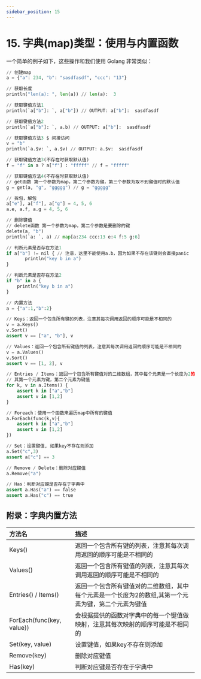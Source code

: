 ---
sidebar_position: 15
---

# 15. 字典(map)类型：使用与内置函数

一个简单的例子如下，这些操作和我们使用 Golang 非常类似：

```python
// 创建map
a = {"a": 234, "b": "sasdfasdf", "ccc": "13"}

// 获取长度
println("len(a): ", len(a)) // len(a):  3

// 获取键值方法1
println(`a["b"]: `, a["b"]) // OUTPUT: a["b"]:  sasdfasdf

// 获取键值方法2
println(`a["b"]: `, a.b) // OUTPUT: a["b"]:  sasdfasdf

// 获取键值方法3 $ 间接访问
v = "b"
println(`a.$v: `, a.$v) // OUTPUT: a.$v:  sasdfasdf

// 获取键值方法3(不存在时获取默认值)
f = "f" in a ? a["f"] : "fffff" // f = "fffff"

// 获取键值方法4(不存在时获取默认值)
// get函数 第一个参数为map，第二个参数为键，第三个参数为取不到键值时的默认值
g = get(a, "g", "ggggg") // g = "ggggg"

// 拆包，解包
a["e"], a["f"], a["g"] = 4, 5, 6
a.e, a.f, a.g = 4, 5, 6

// 删除键值
// delete函数 第一个参数为map，第二个参数是要删除的键
delete(a, "b")
println(`a: `, a) // map[a:234 ccc:13 e:4 f:5 g:6]

// 判断元素是否存在方法1
if a["b"] != nil { // 注意，这里不能使用a.b，因为如果不存在该键则会直接panic
       println("key b in a")
}

// 判断元素是否存在方法2
if "b" in a {
    println("key b in a")
}

// 内置方法
a = {"a":1,"b":2}

// Keys：返回一个包含所有键的列表，注意其每次调用返回的顺序可能是不相同的
v = a.Keys()
v.Sort()
assert v == ["a", "b"], v

// Values：返回一个包含所有键值的列表，注意其每次调用返回的顺序可能是不相同的
v = a.Values()
v.Sort()
assert v == [1, 2], v

// Entries / Items：返回一个包含所有键值对的二维数组，其中每个元素是一个长度为2的数组
// 其第一个元素为键，第二个元素为键值
for k, v in a.Items() {
    assert k in ["a","b"]
    assert v in [1,2]
}

// Foreach：使用一个函数来遍历map中所有的键值
a.ForEach(func(k,v){
    assert k in ["a","b"]
    assert v in [1,2]
})

// Set：设置键值, 如果key不存在则添加
a.Set("c",3)
assert a["c"] == 3

// Remove / Delete：删除对应键值
a.Remove("a")

// Has：判断对应键是否存在于字典中
assert a.Has("a") == false
assert a.Has("c") == true
```

## 附录：字典内置方法

|方法名|描述|
|:--------|:--------|
|Keys()|返回一个包含所有键的列表，注意其每次调用返回的顺序可能是不相同的|
|Values()|返回一个包含所有键值的列表，注意其每次调用返回的顺序可能是不相同的|
|Entries() / Items()|返回一个包含所有键值对的二维数组，其中每个元素是一个长度为2的数组,其第一个元素为键，第二个元素为键值|
|ForEach(func(key, value))|会根据提供的函数对字典中的每一个键值做映射，注意其每次映射的顺序可能是不相同的|
|Set(key, value)|设置键值，如果key不存在则添加|
|Remove(key)|删除对应键值|
|Has(key)|判断对应键是否存在于字典中|